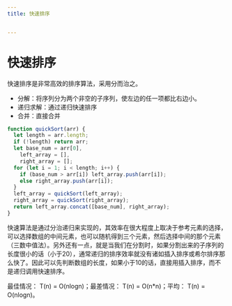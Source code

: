 ```yaml
---
title: 快速排序


---
```


# 快速排序

快速排序是非常高效的排序算法，采用分而治之。

- 分解：将序列分为两个非空的子序列，使左边的任一项都比右边小。
- 递归求解：通过递归快速排序
- 合并：直接合并

```js
function quickSort(arr) {
  let length = arr.length;
  if (!length) return arr;
  let base_num = arr[0],
    left_array = [],
    right_array = [];
  for (let i = 1; i < length; i++) {
    if (base_num > arr[i]) left_array.push(arr[i]);
    else right_array.push(arr[i]);
  }
  left_array = quickSort(left_array);
  right_array = quickSort(right_array);
  return left_array.concat([base_num], right_array);
}
```

快速算法是通过分治递归来实现的，其效率在很大程度上取决于参考元素的选择，可以选择数组的中间元素，也可以随机得到三个元素，然后选择中间的那个元素（三数中值法）。另外还有一点，就是当我们在分割时，如果分割出来的子序列的长度很小的话（小于20），通常递归的排序效率就没有诸如插入排序或希尔排序那么快了。因此可以先判断数组的长度，如果小于10的话，直接用插入排序，而不是递归调用快速排序。

最佳情况： T(n) = O(nlogn)；最差情况： T(n) = O(n\*n)；平均： T(n) = O(nlogn)。

            